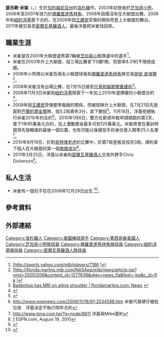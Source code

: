 {{Infobox MLB player|
name=瑟吉歐.米崔|
image=Sergio Mitre 2010.jpg|
width= 240| 
position=救援投手|
team=薩爾蒂約瑟拉佩穿衣者|
number=24|
bats=右|
throws=右|
birthdate={{birth_date_and_age|1981|2|16|mf=y}}|
birthplace={{USA}}[[加利福尼亞州|加利福尼亞州]][[洛杉磯|洛杉磯]]|
debutyear=2003年7月22日|
debutteam=[[芝加哥小熊|芝加哥小熊]]|
statyear=2010年10月4日|
stat1label=[[勝投|勝－敗]]|
stat1value=13-29|
stat2label=[[三振|三振]]|
stat2value=249|
stat3label=[[防禦率|防禦率]]|
stat3value=5.27|
teams=<nowiki></nowiki>
*[[芝加哥小熊|芝加哥小熊]]（2003年—2005年）
*[[佛羅里達馬林魚|佛羅里達馬林魚]]（2006年—2007年）
*[[紐約洋基|紐約洋基]]（2009年—2010年）
*[[密爾瓦基釀酒人|密爾瓦基釀酒人]]（2011年）
*[[紐約洋基|紐約洋基]]（2011年）
}}

'''瑟吉歐·米崔'''（{{lang-en|Sergio Armando Mitre}}，{{bd|1981年|2月16日}}）生於[[加利福尼亞州|加利福尼亞州]]的[[洛杉磯|洛杉磯]]市。2003年初登板於[[芝加哥小熊|芝加哥小熊]]，2006年至2007年效力於[[佛羅里達馬林魚|佛羅里達馬林魚]]，2008年因傷沒有在大聯盟出賽。2008年和[[紐約洋基|紐約洋基]]簽下合約，在2009年因[[王建民_(棒球員)|王建民]]受傷的關係而登上大聯盟的舞台。2011年被交易至[[密爾瓦基釀酒人|密爾瓦基釀酒人]]，最後洋基把米崔找回來。

==職業生涯==
*米崔是在2001年大聯盟選秀第7輪被[[芝加哥小熊|芝加哥小熊]]隊選中的選手<ref name="Yahoo Player Page - Sergio Mitre">[http://sports.yahoo.com/mlb/players/7186<!-- Bot generated title -->]</ref>。
*米崔在2003年升上大聯盟，投三場比賽拿下0勝1敗、防禦率8.31的不理想成績。
*2006年小熊隊以米崔及兩名小聯盟球員和[[佛羅里達馬林魚|佛羅里達馬林魚]]隊交易[[胡安·皮埃爾|胡安·皮埃爾]]<ref name="Florida Marlins">[http://florida.marlins.mlb.com/NASApp/mlb/news/article.jsp?ymd=20051206&content_id=1277638&vkey=news_fla&fext=.jsp&c_id=fla<!-- Bot generated title -->]{{dead link|date=2018年3月 |bot=InternetArchiveBot |fix-attempted=yes }}</ref>。
*2008年米崔沒有出場比賽，在7月15日接受[[尺骨附屬韌帶重建術|尺骨附屬韌帶重建術]]<ref>[http://florida.marlins.mlb.com/news/article.jsp?ymd=20080624&content_id=2995039&vkey=news_fla&fext=.jsp&c_id=fla Badenhop has MRI on ailing shoulder | floridamarlins.com: News<!-- Bot generated title -->] {{webarchive|url=https://web.archive.org/web/20110527003916/http://florida.marlins.mlb.com/news/article.jsp?ymd=20080624&content_id=2995039&vkey=news_fla&fext=.jsp&c_id=fla |date=2011-05-27 }}</ref>。
*2008年11月3日米崔和[[紐約洋基|紐約洋基]]隊簽下一年加上2010年選擇權的小聯盟合約<ref>{{Cite web |url=http://newyork.yankees.mlb.com/news/article.jsp?ymd=20081103&content_id=3661385&vkey=news_nyy&fext=.jsp&c_id=nyy |title=Yankees sign Mitre to Minors deal |access-date=2009-09-21 |archive-date=2012-02-12 |archive-url=https://web.archive.org/web/20120212221746/http://newyork.yankees.mlb.com/news/article.jsp?ymd=20081103&content_id=3661385&vkey=news_nyy&fext=.jsp&c_id=nyy |dead-url=no }}</ref>。
*2009年因[[王建民_(棒球員)|王建民]]受傷整季報銷的關係，而被球隊升上大聯盟，在7月21日先發面對[[巴爾的摩金鶯|巴爾的摩金鶯]]隊，投5.2局責失3分，拿下勝投<ref>{{Cite web |url=http://mlb.mlb.com/news/article.jsp?ymd=20090717&content_id=5908390&vkey=news_mlb&fext=.jsp&c_id=mlb |title=存档副本 |access-date=2009-09-21 |archive-date=2012-11-11 |archive-url=https://web.archive.org/web/20121111180916/http://mlb.mlb.com/news/article.jsp?ymd=20090717&content_id=5908390&vkey=news_mlb&c_id=mlb&fext=.jsp |dead-url=no }}</ref>。11月18日，洋基拒絕執行米崔2010年的合約<ref>http://www.nownews.com/2009/11/18/91-2534588.htm {{Wayback|url=http://www.nownews.com/2009/11/18/91-2534588.htm |date=20100219233344 }} 米崔代替建仔被批垃圾　洋基決定不執行明年合約</ref>。2010年1月6日，雙方在薪資仲裁申請開跑的第2天，簽下1年85萬美元合約，加上激勵獎金最多可到125萬美元。米崔將會在春訓時競爭先發輪值的最後一個位置，也有可能以後援投手的身份進入開季25人名單<ref>http://www.tsna.com.tw/?q=node/8611 洋基與Mitre簽約</ref>。
*2010年8月19日，於對[[底特律老虎|底特律老虎]]的比賽中，於第7局登板並投完3局，順利拿下個人在大聯盟的第一個[[救援成功|救援成功]]<ref>[http://scores.espn.go.com/mlb/recap?gameId=300819110] {{Wayback|url=http://scores.espn.go.com/mlb/recap?gameId=300819110 |date=20160303224028 }} ESPN.com, August 19, 2010</ref>。
*2011年3月25日，洋基以米崔和[[密爾瓦基釀酒人|密爾瓦基釀酒人]]交易外野手Chris Dickerson<ref>{{Cite web |url=http://mlb.mlb.com/news/article.jsp?ymd=20110325&content_id=17112866&vkey=news_mlb&c_id=mlb |title=存档副本 |access-date=2011-03-27 |archive-date=2013-12-24 |archive-url=https://web.archive.org/web/20131224141319/http://mlb.mlb.com/news/article.jsp?ymd=20110325&content_id=17112866&vkey=news_mlb&c_id=mlb |dead-url=no }}</ref>。

==私人生活==
*米崔有一個兒子在在2006年12月29日出生.<ref>{{cite web |url=http://www.worldbaseballclassic.com/2006/rosters/index.jsp?sid=t867 |title=存档副本 |accessdate=2010-05-12 |deadurl=yes |archiveurl=https://wayback.archive-it.org/all/20120215235415/http://web.worldbaseballclassic.com/rosters/index.jsp?season=2006 |archivedate=2012-02-15 }}</ref>。

==參考資料==
{{reflist}}

==外部連結==
{{Baseballstats |mlb=429901 |espn=5596 |br=m/mitrese01 |fangraphs=1773 |cube=M/Sergio-Mitre}}


{{DEFAULTSORT:Mitre, Sergio}}
[[Category:洛杉磯人|Category:洛杉磯人]]
[[Category:美國棒球選手|Category:美國棒球選手]]
[[Category:墨西哥裔美國人|Category:墨西哥裔美國人]]
[[Category:芝加哥小熊隊球員|Category:芝加哥小熊隊球員]]
[[Category:佛羅里達馬林魚隊球員|Category:佛羅里達馬林魚隊球員]]
[[Category:紐約洋基隊球員|Category:紐約洋基隊球員]]
[[Category:密爾瓦基釀酒人隊球員|Category:密爾瓦基釀酒人隊球員]]